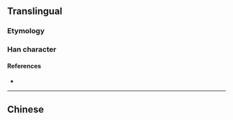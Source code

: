 {{character info/new}}
{{also|暢}}
==Translingual==

===Etymology===
{{Han simp|暢|f=昜|t=𠃓}}

===Han character===
{{Han char|rn=102|rad=田|as=03|sn=8|four=|canj=LLNSH|ids=⿰申𠃓}}

====References====
* {{Han ref|kx=0760.031|hdz=42531.030|uh=7545|ud=30021}}

----

==Chinese==
{{zh-see|暢}}